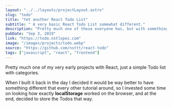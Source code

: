 ```yaml
---
layout: "../../layouts/projectLayout.astro"
slug: "todo"
title: "Yet another React Todo List"
subtitle: " A very basic React Todo List somewhat different."
description: "Pretty much one of these everyone has, but with something different. It uses LocalStorage"
pubDate: "Sep 3, 2019"
link: "https://todo.nstlopez.com"
image: "/images/projects/todo.webp"
source: "https://github.com/nsttt/react-todo"
tags: ["javascript", "react", "frontend"]
---
```


Pretty much one of my very early projects with React, just a simple Todo list with categories.

When I built it back in the day I decided it would be way better to have something different that every other tutorial around, so I invested some time on looking how exactly **localStorage** worked on the browser, and at the end, decided to store the Todos that way.
